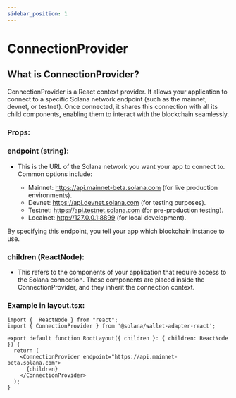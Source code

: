 ```yaml
---
sidebar_position: 1
---
```


# ConnectionProvider

## What is ConnectionProvider?
ConnectionProvider is a React context provider. It allows your application to connect to a specific Solana network endpoint (such as the mainnet, devnet, or testnet). Once connected, it shares this connection with all its child components, enabling them to interact with the blockchain seamlessly.

### Props:
###  endpoint (string):
- This is the URL of the Solana network you want your app to connect to. Common options include:

  - Mainnet: https://api.mainnet-beta.solana.com (for live production environments).
  - Devnet: https://api.devnet.solana.com (for testing purposes).
  - Testnet: https://api.testnet.solana.com (for pre-production testing).
  - Localnet: http://127.0.0.1:8899 (for local development).

By specifying this endpoint, you tell your app which blockchain instance to use.

### children (ReactNode): 
- This refers to the components of your application that require access to the Solana connection. These components are placed inside the ConnectionProvider, and they inherit the connection context.

### **Example in layout.tsx:**
```tsx
import {  ReactNode } from "react";
import { ConnectionProvider } from '@solana/wallet-adapter-react';

export default function RootLayout({ children }: { children: ReactNode }) {
  return (
    <ConnectionProvider endpoint="https://api.mainnet-beta.solana.com">
      {children}
    </ConnectionProvider>
  );
}
```
